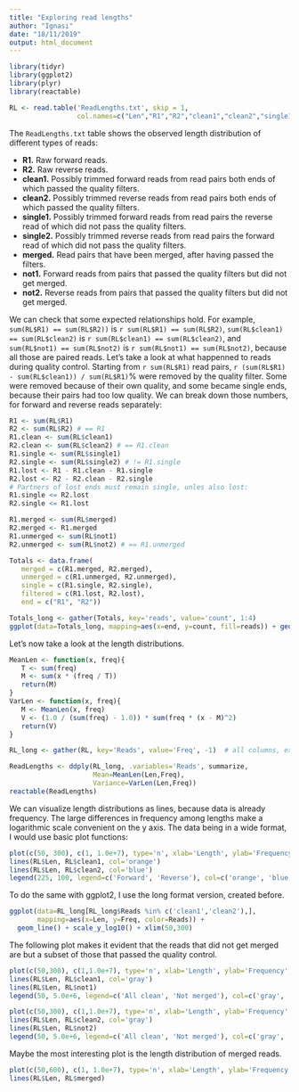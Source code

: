 ```yaml
---
title: "Exploring read lengths"
author: "Ignasi"
date: "18/11/2019"
output: html_document
---
```


```r
library(tidyr)
library(ggplot2)
library(plyr)
library(reactable)

RL <- read.table('ReadLengths.txt', skip = 1,
                 col.names=c("Len","R1","R2","clean1","clean2","single1","single2","merged","not1","not2"))
```

The `ReadLengths.txt` table shows the observed length distribution of different types
of reads:

* **R1.** Raw forward reads.
* **R2.** Raw reverse reads.
* **clean1.** Possibly trimmed forward reads from read pairs both ends of which
   passed the quality filters.
* **clean2.** Possibly trimmed reverse reads from read pairs both ends of which
   passed the quality filters.
* **single1.** Possibly trimmed forward reads from read pairs the reverse read of
   which did not pass the quality filters.
* **single2.** Possibly trimmed reverse reads from read pairs the forward read of
   which did not pass the quality filters.
* **merged.** Read pairs that have been merged, after having passed the filters.
* **not1.** Forward reads from pairs that passed the quality filters but did not
   get merged.
* **not2.** Reverse reads from pairs that passed the quality filters but did not
   get merged.
   
We can check that some expected relationships hold. For example, `sum(RL$R1) == sum(RL$R2))` is `r sum(RL$R1) == sum(RL$R2)`, `sum(RL$clean1) == sum(RL$clean2)` is
`r sum(RL$clean1) == sum(RL$clean2)`, and `sum(RL$not1) == sum(RL$not2)` is
`r sum(RL$not1) == sum(RL$not2)`, because all those are paired reads. Let's take
a look at what happenned to reads during quality control. Starting from `r sum(RL$R1)`
read pairs, `r (sum(RL$R1) - sum(RL$clean1)) / sum(RL$R1)`% were removed by the quality filter.
Some were removed because of their own quality, and some became single ends, because
their pairs had too low quality. We can break down those numbers, for forward and
reverse reads separately:

```r
R1 <- sum(RL$R1)
R2 <- sum(RL$R2) # == R1
R1.clean <- sum(RL$clean1)
R2.clean <- sum(RL$clean2) # == R1.clean
R1.single <- sum(RL$single1)
R2.single <- sum(RL$single2) # != R1.single
R1.lost <- R1 - R1.clean - R1.single
R2.lost <- R2 - R2.clean - R2.single
# Partners of lost ends must remain single, unles also lost:
R1.single <= R2.lost
R2.single <= R1.lost

R1.merged <- sum(RL$merged)
R2.merged <- R1.merged
R1.unmerged <- sum(RL$not1)
R2.unmerged <- sum(RL$not2) # == R1.unmerged

Totals <- data.frame(
   merged = c(R1.merged, R2.merged),
   unmerged = c(R1.unmerged, R2.unmerged),
   single = c(R1.single, R2.single),
   filtered = c(R1.lost, R2.lost),
   end = c("R1", "R2"))

Totals_long <- gather(Totals, key='reads', value='count', 1:4)
ggplot(data=Totals_long, mapping=aes(x=end, y=count, fill=reads)) + geom_col()
```

Let's now take a look at the length distributions.

```r
MeanLen <- function(x, freq){
   T <- sum(freq)
   M <- sum(x * (freq / T))
   return(M)
}
VarLen <- function(x, freq){
   M <- MeanLen(x, freq)
   V <- (1.0 / (sum(freq) - 1.0)) * sum(freq * (x - M)^2)
   return(V)
}

RL_long <- gather(RL, key='Reads', value='Freq', -1)  # all columns, except the first.

ReadLengths <- ddply(RL_long, .variables='Reads', summarize, 
                     Mean=MeanLen(Len,Freq),
                     Variance=VarLen(Len,Freq))
reactable(ReadLengths)
```

We can visualize length distributions as lines, because data is already frequency.
The large differences in frequency among lengths make a logarithmic scale convenient
on the y axis. The data being in a wide format, I would use basic plot functions:

```r
plot(c(50, 300), c(1, 1.0e+7), type='n', xlab='Length', ylab='Frequency', log='y', main='Clean reads')
lines(RL$Len, RL$clean1, col='orange')
lines(RL$Len, RL$clean2, col='blue')
legend(225, 100, legend=c('Forward', 'Reverse'), col=c('orange', 'blue'), lty=c(1,1))
```

To do the same with ggplot2, I use the long format version, created before. 

```r
ggplot(data=RL_long[RL_long$Reads %in% c('clean1','clean2'),],
       mapping=aes(x=Len, y=Freq, color=Reads)) +
  geom_line() + scale_y_log10() + xlim(50,300)
```

The following plot makes it evident that the reads that did not get merged
are but a subset of those that passed the quality control.

```r
plot(c(50,300), c(1,1.0e+7), type='n', xlab='Length', ylab='Frequency', log='y', main='Forward reads')
lines(RL$Len, RL$clean1, col='gray')
lines(RL$Len, RL$not1)
legend(50, 5.0e+6, legend=c('All clean', 'Not merged'), col=c('gray', 'black'), lty=c(1,1))

plot(c(50,300), c(1,1.0e+7), type='n', xlab='Length', ylab='Frequency', log='y', main='Reverse reads')
lines(RL$Len, RL$clean2, col='gray')
lines(RL$Len, RL$not2)
legend(50, 5.0e+6, legend=c('All clean', 'Not merged'), col=c('gray', 'black'), lty=c(1,1))
```

Maybe the most interesting plot is the length distribution of merged reads.

```r
plot(c(50,600), c(1, 1.0e+7), type='n', xlab='Length', ylab='Frequency', log='y', main='Merged reads')
lines(RL$Len, RL$merged)
```
